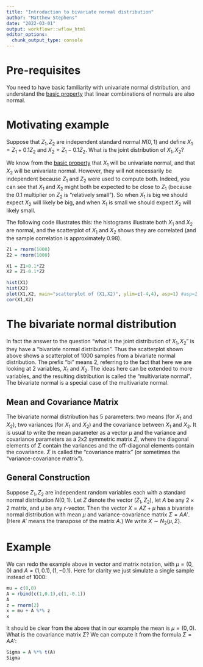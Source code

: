 ```yaml
---
title: "Introduction to bivariate normal distribution"
author: "Matthew Stephens"
date: "2022-03-01"
output: workflowr::wflow_html
editor_options:
  chunk_output_type: console
---
```


# Pre-requisites

You need to have basic familiarity with univariate normal distribution, 
and understand the [basic property](norm_lin_comb.html) that linear combinations of normals are also normal.

# Motivating example

Suppose that $Z_1,Z_2$ are independent standard normal $N(0,1)$ and define $X_1=Z_1+0.1 Z_2$ and $X_2=Z_1-0.1 Z_2$. What is the joint distribution of $X_1,X_2$?

We know from the [basic property](norm_lin_comb.html) that $X_1$ will be univariate normal, and that $X_2$ will be univariate normal. However, they will not necessarily be independent because $Z_1$ and $Z_2$ were used to compute both. Indeed, you can see that $X_1$ and $X_2$ might both be expected to be close to $Z_1$ (because the 0.1 multiplier on $Z_2$ is "relatively small"). So when $X_1$ is big we should expect $X_2$ will likely be big, and when $X_1$ is small we should expect $X_2$ will likely small.

The following code illustrates this: the histograms illustrate both $X_1$ and $X_2$ are normal, and the scatterplot of $X_1$ and $X_2$ shows they are correlated (and the sample correlation is approximately 0.98).

```r
Z1 = rnorm(1000)
Z2 = rnorm(1000)

X1 = Z1+0.1*Z2
X2 = Z1-0.1*Z2

hist(X1)
hist(X2)
plot(X1,X2, main="scatterplot of (X1,X2)", ylim=c(-4,4), asp=1) #asp=1 sets the scales of X1 and X2 the same
cor(X1,X2)
```

# The bivariate normal distribution

In fact the answer to the question "what is the joint distribution of $X_1,X_2$" is they
have a "bivariate normal distribution". Thus the scatterplot shown above shows a scatterplot of 1000 samples from a bivariate normal distribution.
The prefix "bi" means 2, referring to the fact that here we are looking at 2 variables, $X_1$ and $X_2$. The ideas here can be extended to more variables, and the resulting distribution is called the "multivariate normal". The bivariate normal is a special case of the multivariate normal.


## Mean and Covariance Matrix

The bivariate normal distribution has 5 parameters: two means (for $X_1$ and $X_2$), two variances (for $X_1$ and $X_2$) and the covariance between $X_1$ and $X_2$. It is usual to write the mean parameter as a vector $\mu$ and
the variance and covariance parameters as a 2x2 symmetric matrix $\Sigma$, where the diagonal elements of $\Sigma$ contain the variances and the off-diagonal elements contain the covariance.
$\Sigma$ is called the "covariance matrix" (or sometimes the "variance-covariance matrix").

## General Construction

Suppose $Z_1,Z_2$ are independent random variables each with a standard normal distribution $N(0,1)$. Let $Z$ denote the vector $(Z_1,Z_2)$, let $A$ be any $2 \times 2$ matrix,
and $\mu$ be any $r$-vector. Then the vector $X = AZ+\mu$ has a bivariate normal distribution with mean $\mu$ and variance-covariance matrix $\Sigma=AA'$. (Here $A'$ means the transpose of the matrix $A$.) We write $X \sim N_2(\mu,\Sigma)$.


# Example 

We can redo the example above in vector and matrix notation, with $\mu=(0,0)$ and $A=(1,0.1),(1,-0.1)$. Here for clarity we just simulate a single sample instead of 1000:

```r
mu = c(0,0)
A = rbind(c(1,0.1),c(1,-0.1))
A
z = rnorm(2)
x = mu + A %*% z
x
```

It should be clear from the above that in our example the mean is $\mu=(0,0)$.
What is the covariance matrix $\Sigma$? We can compute it from the formula $\Sigma = AA'$:
```r
Sigma = A %*% t(A)
Sigma
```







